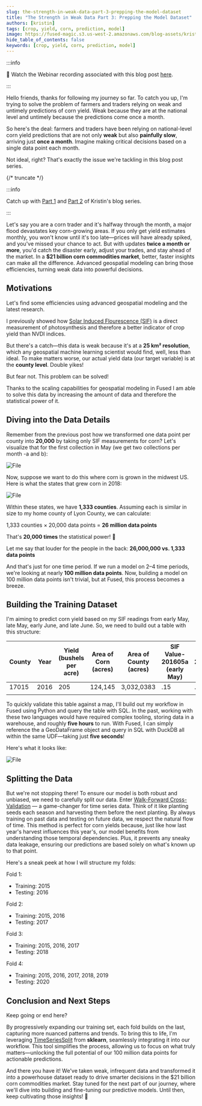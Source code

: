 ```yaml
---
slug: the-strength-in-weak-data-part-3-prepping-the-model-dataset
title: "The Strength in Weak Data Part 3: Prepping the Model Dataset"
authors: [kristin]
tags: [crop, yield, corn, prediction, model]
image: https://fused-magic.s3.us-west-2.amazonaws.com/blog-assets/kristin_social.png
hide_table_of_contents: false
keywords: [crop, yield, corn, prediction, model]
---
```


:::info

🎥 Watch the Webinar recording associated with this blog post [here](https://www.youtube.com/watch?v=8aF_7OnqT8I).

:::

Hello friends, thanks for following my journey so far. To catch you up, I'm trying to solve the problem of farmers and traders relying on weak and untimely predictions of corn yield. Weak because they are at the national level and untimely because the predictions come once a month.

So here's the deal: farmers and traders have been relying on national-level corn yield predictions that are not only **weak** but also **painfully slow**, arriving just **once a month**. Imagine making critical decisions based on a single data point each month.

Not ideal, right? That's exactly the issue we're tackling in this blog post series.


<ReactPlayer playsinline={true} className="video__player" playing={true} muted={true} controls height="100%" url="https://fused-magic.s3.us-west-2.amazonaws.com/blog-assets/krv3.mp4" width="100%" />


{/* truncate */}

:::info

Catch up with [Part 1](/blog/the-strength-in-weak-data/) and [Part 2](/blog/the-strength-in-weak-data-part-2/) of Kristin's blog series.

:::

Let's say you are a corn trader and it's halfway through the month, a major flood devastates key corn-growing areas. If you only get yield estimates monthly, you won't know until it's too late—prices will have already spiked, and you've missed your chance to act. But with updates **twice a month or more**, you'd catch the disaster early, adjust your trades, and stay ahead of the market. In a **$21 billion corn commodities market**, better, faster insights can make all the difference. Advanced geospatial modeling can bring those efficiencies, turning weak data into powerful decisions.


## Motivations


Let's find some efficiencies using advanced geospatial modeling and the latest research.

I previously showed how [Solar Induced Flourescence (SIF)](https://appliedsciences.nasa.gov/our-impact/news/solar-induced-fluorescence-learn-new-approach-remote-sensing-vegetation) is a direct measurement of photosynthesis and therefore a better indicator of crop yield than NVDI indices.

But there's a catch—this data is weak because it's at a **25 km² resolution**, which any geospatial machine learning scientist would find, well, less than ideal. To make matters worse, our actual yield data (our target variable) is at the **county level**. Double yikes!

But fear not. This problem can be solved!

Thanks to the scaling capabilities for geospatial modeling in Fused I am able to solve this data by increasing the amount of data and therefore the statistical power of it.

## Diving into the Data Details

Remember from the previous post how we transformed one data point per county into **20,000** by taking only SIF measurements for corn? Let's visualize that for the first collection in May (we get two collections per month -a and b):



<div style={{textAlign: 'center'}}>
<img src={Image1} alt="File"/>
</div>

Now, suppose we want to do this where corn is grown in the midwest US. Here is what the states that grew corn in 2018:


<div style={{textAlign: 'center'}}>
<img src={Image2} alt="File"/>
</div>

Within these states, we have **1,333 counties**. Assuming each is similar in size to my home county of Lyon County, we can calculate:

1,333 counties × 20,000 data points = **26 million data points**

That's **20,000 times** the statistical power! 🎉

Let me say that louder for the people in the back: **26,000,000 vs. 1,333 data points**

And that's just for one time period. If we run a model on 2–4 time periods, we're looking at nearly **100 million data points**. Now, building a model on 100 million data points isn't trivial, but at Fused, this process becomes a breeze.

## Building the Training Dataset

I'm aiming to predict corn yield based on my SIF readings from early May, late May, early June, and late June. So, we need to build out a table with this structure:


| County  | Year | Yield (bushels per acre) | Area of Corn (acres) | Area of County (acres) | SIF Value-201605a (early May) | SIF Value-201605a (late May) |
| --- | --- | --- | --- | --- | --- | --- |
| 17015 | 2016 | 205 | 124,145 | 3,032,0383 | .15 | .65 |
|  |  |  |  |  |  |  |


To quickly validate this table against a map, I'll build out my workflow in Fused using Python and query the table with SQL. In the past, working with these two languages would have required complex tooling, storing data in a warehouse, and roughly **five hours** to run. With Fused, I can simply reference the a GeoDataFrame object and query in SQL with DuckDB all within the same UDF—taking just **five seconds**!

Here's what it looks like:



<div style={{textAlign: 'center'}}>
<img src={Image3} alt="File"/>
</div>

## Splitting the Data

But we're not stopping there! To ensure our model is both robust and unbiased, we need to carefully split our data. Enter [Walk-Forward Cross-Validation](https://www.kaggle.com/code/justozner/time-series-using-walk-forward-validation) — a game-changer for time series data. Think of it like planting seeds each season and harvesting them before the next planting. By always training on past data and testing on future data, we respect the natural flow of time. This method is perfect for corn yields because, just like how last year's harvest influences this year's, our model benefits from understanding those temporal dependencies. Plus, it prevents any sneaky data leakage, ensuring our predictions are based solely on what's known up to that point.

Here's a sneak peek at how I will structure my folds:

Fold 1:
- Training: 2015
- Testing: 2016

Fold 2:
- Training: 2015, 2016
- Testing: 2017

Fold 3:
- Training: 2015, 2016, 2017
- Testing: 2018

Fold 4:
- Training: 2015, 2016, 2017, 2018, 2019
- Testing: 2020

## Conclusion and Next Steps

Keep going or end here?

By progressively expanding our training set, each fold builds on the last, capturing more nuanced patterns and trends. To bring this to life, I'm leveraging [TimeSeriesSplit](https://scikit-learn.org/stable/modules/generated/sklearn.model_selection.TimeSeriesSplit.html) from **sklearn**, seamlessly integrating it into our workflow. This tool simplifies the process, allowing us to focus on what truly matters—unlocking the full potential of our 100 million data points for actionable predictions.

And there you have it! We've taken weak, infrequent data and transformed it into a powerhouse dataset ready to drive smarter decisions in the $21 billion corn commodities market. Stay tuned for the next part of our journey, where we'll dive into building and fine-tuning our predictive models. Until then, keep cultivating those insights! 🌽
